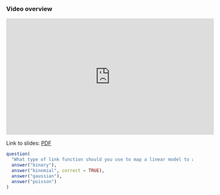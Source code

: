 ### Video overview

<iframe width="560" height="315" src="https://www.youtube.com/embed/quKGW2Lltt0?rel=0" frameborder="0" allowfullscreen></iframe>

Link to slides: [PDF](https://drive.google.com/file/d/12V_i-IHLMI32UQMJoLwVRrCmgt_6_h0w/view?usp=sharing)

<!-- Book version -->

<!-- TODO exercises -->

<!-- End book -->

<!-- Tutorial version -->

```r
question(
  "What type of link function should you use to map a linear model to a binary response (i.e. logistic regression)? I.e. what is the `family` argument of the `glm()` function?",
  answer("binary"),
  answer("binomial", correct = TRUE),
  answer("gaussian"),
  answer("poisson")
)
```
